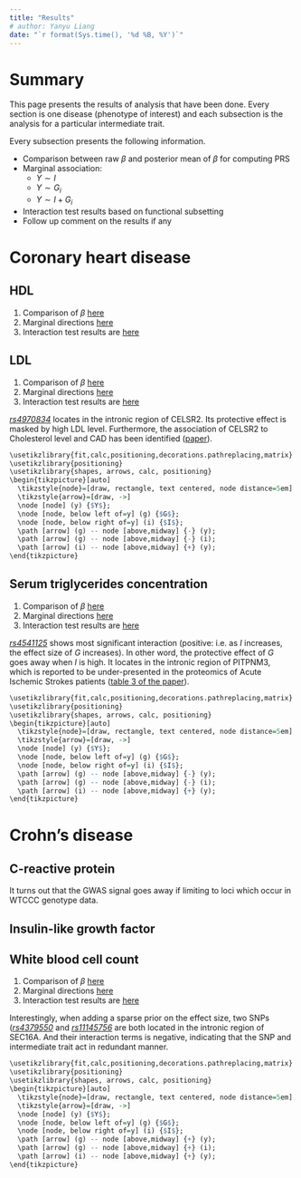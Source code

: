 ```yaml
---
title: "Results"
# author: Yanyu Liang
date: "`r format(Sys.time(), '%d %B, %Y')`"
---
```


# Summary

This page presents the results of analysis that have been done. Every section is one disease (phenotype of interest) and each subsection is the analysis for a particular intermediate trait.

Every subsection presents the following information.

* Comparison between raw $\beta$ and posterior mean of $\beta$ for computing PRS
* Marginal association:
    - $Y \sim I$
    - $Y \sim G_i$
    - $Y \sim I + G_i$
* Interaction test results based on functional subsetting
* Follow up comment on the results if any

# Coronary heart disease

## HDL

1. Comparison of $\beta$ [here](https://rawgit.com/liangyy/phenotype-epistasis/master/code/step1/output-run_step1/MAGNETIC_HDL.C__wtccc_cad__wtccc_ctrl/prs_report.html)
2. Marginal directions [here](https://rawgit.com/liangyy/phenotype-epistasis/master/code/step2/output-direction_XT_YI/MAGNETIC_HDL.C__wtccc_cad__wtccc_ctrl/direction_report.html)
3. Interaction test results are [here](https://rawgit.com/liangyy/phenotype-epistasis/master/code/step2/output-run_step2/MAGNETIC_HDL.C__wtccc_cad__wtccc_ctrl/inter_report.func_subset.html)

## LDL

1. Comparison of $\beta$ [here](https://rawgit.com/liangyy/phenotype-epistasis/master/code/step1/output-run_step1/MAGNETIC_LDL.C__wtccc_cad__wtccc_ctrl/prs_report.html)
2. Marginal directions [here](https://rawgit.com/liangyy/phenotype-epistasis/master/code/step2/output-direction_XT_YI/MAGNETIC_LDL.C__wtccc_cad__wtccc_ctrl/direction_report.html)
3. Interaction test results are [here](https://rawgit.com/liangyy/phenotype-epistasis/master/code/step2/output-run_step2/MAGNETIC_LDL.C__wtccc_cad__wtccc_ctrl/inter_report.func_subset.html)

[*rs4970834*](https://www.ncbi.nlm.nih.gov/projects/SNP/snp_ref.cgi?rs=4970834) locates in the intronic region of CELSR2. Its protective effect is masked by high LDL level. Furthermore, the association of CELSR2 to Cholesterol level and CAD has been identified ([paper](https://www.ncbi.nlm.nih.gov/pubmed/18649068)). 

```r
\usetikzlibrary{fit,calc,positioning,decorations.pathreplacing,matrix}
\usetikzlibrary{positioning}
\usetikzlibrary{shapes, arrows, calc, positioning}
\begin{tikzpicture}[auto]
  \tikzstyle{node}=[draw, rectangle, text centered, node distance=5em]
  \tikzstyle{arrow}=[draw, ->]
  \node [node] (y) {$Y$};
  \node [node, below left of=y] (g) {$G$};
  \node [node, below right of=y] (i) {$I$};
  \path [arrow] (g) -- node [above,midway] {-} (y);
  \path [arrow] (g) -- node [above,midway] {-} (i);
  \path [arrow] (i) -- node [above,midway] {+} (y);
\end{tikzpicture}
```


## Serum triglycerides concentration

1. Comparison of $\beta$ [here]([here](https://rawgit.com/liangyy/phenotype-epistasis/master/code/step1/output-run_step1/MAGNETIC_Serum.TG__wtccc_cad__wtccc_ctrl/prs_report.html))
2. Marginal directions [here](https://rawgit.com/liangyy/phenotype-epistasis/master/code/step2/output-direction_XT_YI/MAGNETIC_Serum.TG__wtccc_cad__wtccc_ctrl/direction_report.html)
3. Interaction test results are [here](https://rawgit.com/liangyy/phenotype-epistasis/master/code/step2/output-run_step2/MAGNETIC_Serum.TG__wtccc_cad__wtccc_ctrl/inter_report.func_subset.html)

[*rs4541125*](https://www.ncbi.nlm.nih.gov/projects/SNP/snp_ref.cgi?rs=4541125) shows most significant interaction (positive: i.e. as $I$ increases, the effect size of $G$ increases). In other word, the protective effect of $G$ goes away when $I$ is high. It locates in the intronic region of PITPNM3, which is reported to be under-presented in the proteomics of Acute Ischemic Strokes patients ([table 3 of the paper](https://pubs.acs.org/doi/full/10.1021/pr501324n?src=recsys)).

```r
\usetikzlibrary{fit,calc,positioning,decorations.pathreplacing,matrix}
\usetikzlibrary{positioning}
\usetikzlibrary{shapes, arrows, calc, positioning}
\begin{tikzpicture}[auto]
  \tikzstyle{node}=[draw, rectangle, text centered, node distance=5em]
  \tikzstyle{arrow}=[draw, ->]
  \node [node] (y) {$Y$};
  \node [node, below left of=y] (g) {$G$};
  \node [node, below right of=y] (i) {$I$};
  \path [arrow] (g) -- node [above,midway] {-} (y);
  \path [arrow] (g) -- node [above,midway] {-} (i);
  \path [arrow] (i) -- node [above,midway] {+} (y);
\end{tikzpicture}
```

# Crohn's disease

## C-reactive protein

It turns out that the GWAS signal goes away if limiting to loci which occur in WTCCC genotype data.

## Insulin-like growth factor



## White blood cell count

1. Comparison of $\beta$ [here](https://rawgit.com/liangyy/phenotype-epistasis/master/code/step1/output-run_step1/UKBB_wbc__wtccc_crohn__wtccc_ctrl/prs_report.html)
2. Marginal directions [here](https://rawgit.com/liangyy/phenotype-epistasis/master/code/step2/output-direction_XT_YI/UKBB_wbc__wtccc_crohn__wtccc_ctrl/direction_report.html)
3. Interaction test results are [here](https://rawgit.com/liangyy/phenotype-epistasis/master/code/step2/output-run_step2/UKBB_wbc__wtccc_crohn__wtccc_ctrl/inter_report.func_subset.html)

Interestingly, when adding a sparse prior on the effect size, two SNPs ([*rs4379550*](https://www.ncbi.nlm.nih.gov/projects/SNP/snp_ref.cgi?rs=4379550) and [*rs11145756*](https://www.ncbi.nlm.nih.gov/projects/SNP/snp_ref.cgi?rs=rs11145756) are both located in the intronic region of SEC16A. And their interaction terms is negative, indicating that the SNP and intermediate trait act in redundant manner.

```r
\usetikzlibrary{fit,calc,positioning,decorations.pathreplacing,matrix}
\usetikzlibrary{positioning}
\usetikzlibrary{shapes, arrows, calc, positioning}
\begin{tikzpicture}[auto]
  \tikzstyle{node}=[draw, rectangle, text centered, node distance=5em]
  \tikzstyle{arrow}=[draw, ->]
  \node [node] (y) {$Y$};
  \node [node, below left of=y] (g) {$G$};
  \node [node, below right of=y] (i) {$I$};
  \path [arrow] (g) -- node [above,midway] {+} (y);
  \path [arrow] (g) -- node [above,midway] {+} (i);
  \path [arrow] (i) -- node [above,midway] {+} (y);
\end{tikzpicture}
```
